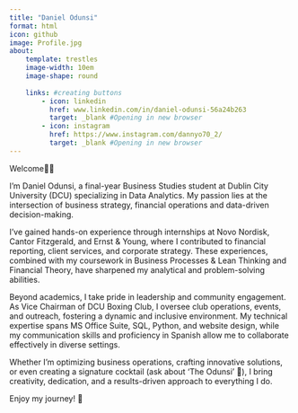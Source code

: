 ```yaml
---
title: "Daniel Odunsi"
format: html
icon: github
image: Profile.jpg
about:
    template: trestles
    image-width: 10em
    image-shape: round
    
    links: #creating buttons
        - icon: linkedin
          href: www.linkedin.com/in/daniel-odunsi-56a24b263
          target: _blank #Opening in new browser
        - icon: instagram
          href: https://www.instagram.com/dannyo70_2/
          target: _blank #Opening in new browser
---
```


Welcome👋🏾

I’m Daniel Odunsi, a final-year Business Studies student at Dublin City University (DCU) specializing in Data Analytics. My passion lies at the intersection of business strategy, financial operations and data-driven decision-making.

I’ve gained hands-on experience through internships at Novo Nordisk, Cantor Fitzgerald, and Ernst & Young, where I contributed to financial reporting, client services, and corporate strategy. These experiences, combined with my coursework in Business Processes & Lean Thinking and Financial Theory, have sharpened my analytical and problem-solving abilities.

Beyond academics, I take pride in leadership and community engagement. As Vice Chairman of DCU Boxing Club, I oversee club operations, events, and outreach, fostering a dynamic and inclusive environment. My technical expertise spans MS Office Suite, SQL, Python, and website design, while my communication skills and proficiency in Spanish allow me to collaborate effectively in diverse settings.

Whether I’m optimizing business operations, crafting innovative solutions, or even creating a signature cocktail (ask about 'The Odunsi' 🍹), I bring creativity, dedication, and a results-driven approach to everything I do.

Enjoy my journey! 🚀

